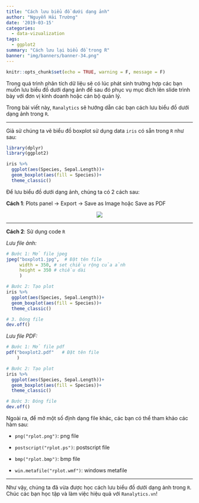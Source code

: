 ```yaml
---
title: "Cách lưu biểu đồ dưới dạng ảnh"
author: "Nguyễn Hải Trường"
date: '2019-03-15'
categories:
  - data-vizualization
tags:
  - ggplot2
summary: "Cách lưu lại biểu đồ trong R"
banner: "img/banners/banner-34.png"
---
```


```r
knitr::opts_chunk$set(echo = TRUE, warning = F, message = F)
```


Trong quá trình phân tích dữ liệu sẽ có lúc phát sinh trường hợp các bạn muốn lưu biểu đồ dưới dạng ảnh để sau đó phục vụ mục đích lên slide trình bày với đơn vị kinh doanh hoặc cán bộ quản lý.

Trong bài viết này, `Ranalytics` sẽ hướng dẫn các bạn cách lưu biểu đồ dưới dạng ảnh trong `R`.

---

Giả sử chúng ta vẽ biểu đồ boxplot sử dụng data `iris` có sẵn trong `R` như sau:

```r
library(dplyr)
library(ggplot2)

iris %>% 
  ggplot(aes(Species, Sepal.Length))+
  geom_boxplot(aes(fill = Species))+
  theme_classic()
```


Để lưu biểu đồ dưới dạng ảnh, chúng ta có 2 cách sau:

**Cách 1**: Plots panel -> Export -> Save as Image hoặc Save as PDF


<center>![](/img/blog/20190315_save_plot_in_r.png)</center>

---

**Cách 2**: Sử dụng code `R`

*Lưu file ảnh:*

```r
# Bước 1: Mở file jpeg
jpeg("boxplot1.jpg",  # Đặt tên file
     width = 350, # set chiều rộng của ảnh
     height = 350 # chiều dài
     )

# Bước 2: Tạo plot
iris %>% 
  ggplot(aes(Species, Sepal.Length))+
  geom_boxplot(aes(fill = Species))+
  theme_classic()

# 3. Đóng file
dev.off()
```


*Lưu file PDF:*

```r
# Bước 1: Mở file pdf
pdf("boxplot2.pdf"   # Đặt tên file
    )

# Bước 2: Tạo plot
iris %>% 
  ggplot(aes(Species, Sepal.Length))+
  geom_boxplot(aes(fill = Species))+
  theme_classic()

# Bước 3: Đóng file
dev.off()
```

Ngoài ra, để mở một số định dạng file khác, các bạn có thể tham khảo các hàm sau:

- `png("rplot.png")`: png file

- `postscript("rplot.ps")`: postscript file

- `bmp("rplot.bmp")`: bmp file

- `win.metafile("rplot.wmf")`: windows metafile

---

Như vậy, chúng ta đã vừa được học cách lưu biểu đồ dưới dạng ảnh trong `R`. Chúc các bạn học tập và làm việc hiệu quả với ``Ranalytics.vn``!
